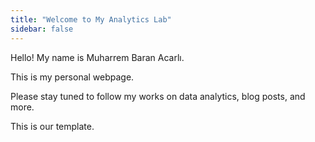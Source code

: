 ```yaml
---
title: "Welcome to My Analytics Lab"
sidebar: false 
---
```


Hello! My name is Muharrem Baran Acarlı.

This is my personal webpage.

Please stay tuned to follow my works on data analytics, blog posts, and more.

This is our template.
